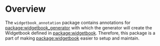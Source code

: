 # Overview

The `widgetbook_annotation` package contains annotations for [package:widgetbook_generator](/widgetbook-generator/overview) with which the generator will create the Widgetbook defined in [package:widgetbook](/widgetbook/overview). Therefore, this package is a part of making [package:widgetbook](/widgetbook/overview) easier to setup and maintain.